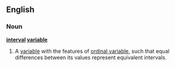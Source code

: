 ==English==
{{wikipedia|Level of measurement}}
===Noun===
'''[[interval]] [[variable]]'''

# {{statistics}} A [[variable]] with the features of [[ordinal variable]], such that equal differences between its values represent equivalent intervals.